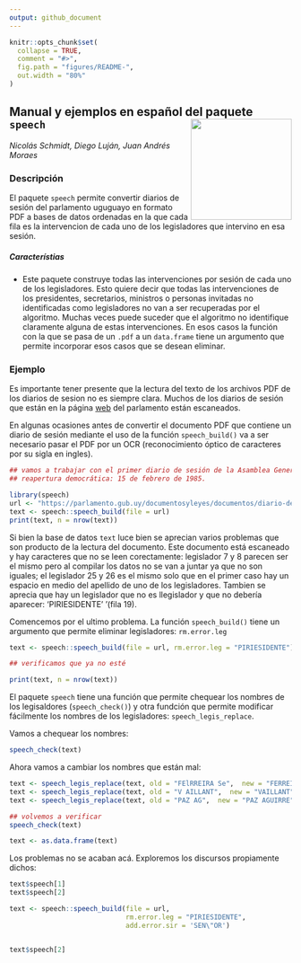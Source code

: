 ```yaml
---
output: github_document
---
```



```r
knitr::opts_chunk$set(
  collapse = TRUE,
  comment = "#>",
  fig.path = "figures/README-",
  out.width = "80%"
)
```

## Manual y ejemplos en español del paquete `speech` <img src='figures/logo.png' align="right" height="180" />

_Nicolás Schmidt, Diego Luján, Juan Andrés Moraes_


### Descripción

El paquete `speech` permite convertir diarios de sesión del parlamento uguguayo en formato PDF a bases de datos ordenadas en la que cada fila es la intervencion de cada uno de los legisladores que intervino en esa sesión.


##### Característias

* Este paquete construye todas las intervenciones por sesión de cada uno de los legisladores. Esto quiere decir que todas las intervenciones de los presidentes, secretarios, ministros o personas invitadas no identificadas como legisladores no van a ser recuperadas por el algoritmo. Muchas veces puede suceder que el algoritmo no identifique claramente alguna de estas intervenciones. En esos casos la función con la que se pasa de un `.pdf` a un `data.frame` tiene un argumento que permite incorporar esos casos que se desean eliminar.




### Ejemplo

Es importante tener presente que la lectura del texto de los archivos PDF de los diarios de sesion no es siempre clara. Muchos de los diarios de sesión que están en la página [web](https://parlamento.gub.uy/documentosyleyes/documentos/diarios-de-sesion) del parlamento están escaneados. 

En algunas ocasiones antes de convertir el documento PDF que contiene un diario de sesión mediante el uso de la función `speech_build()` va a ser necesario pasar el PDF por un OCR (reconocimiento óptico de caracteres por su sigla en ingles).

```r
## vamos a trabajar con el primer diario de sesión de la Asamblea General desde la 
## reapertura democrática: 15 de febrero de 1985.

library(speech)
url <- "https://parlamento.gub.uy/documentosyleyes/documentos/diario-de-sesion/asambleageneral/1/IMG/0?width=800&height=600&hl=en_US1&iframe=true&rel=nofollow"
text <- speech::speech_build(file = url)
print(text, n = nrow(text))
```

Si bien la base de datos `text` luce bien se aprecian varios problemas que son producto de la lectura del documento. Este documento está escaneado y hay caracteres que no se leen corectamente: legislador 7 y 8 parecen ser el mismo pero al compilar los datos no se van a juntar ya que no son iguales; el legislador 25 y 26 es el mismo solo que en el primer caso hay un espacio en medio del apellido de uno de los legisladores. Tambien se aprecia que hay un legislador que no es llegislador y que no debería aparecer: 'PIRIESIDENTE' '(fila 19).


Comencemos por el ultimo problema. La función `speech_build()` tiene un argumento que permite eliminar legisladores: `rm.error.leg`

```r
text <- speech::speech_build(file = url, rm.error.leg = "PIRIESIDENTE")

## verificamos que ya no esté

print(text, n = nrow(text))
```

El paquete `speech` tiene una función que permite chequear los nombres de los legisaldores (`speech_check()`) y otra fundción que permite modificar fácilmente los nombres de los legisladores: `speech_legis_replace`.

Vamos a chequear los nombres:
```r
speech_check(text)
```

Ahora vamos a cambiar los nombres que están mal:
```r
text <- speech_legis_replace(text, old = "FElRREIRA Se",  new = "FERREIRA")
text <- speech_legis_replace(text, old = "V AILLANT",  new = "VAILLANT")
text <- speech_legis_replace(text, old = "PAZ AG",  new = "PAZ AGUIRRE")

## volvemos a verificar
speech_check(text)
```

```r
text <- as.data.frame(text)
```
Los problemas no se acaban acá. Exploremos los discursos propiamente dichos:

```r
text$speech[1]
text$speech[2]

```

```r
text <- speech::speech_build(file = url, 
                             rm.error.leg = "PIRIESIDENTE", 
                             add.error.sir = 'SEN\"OR')


text$speech[2]
```








